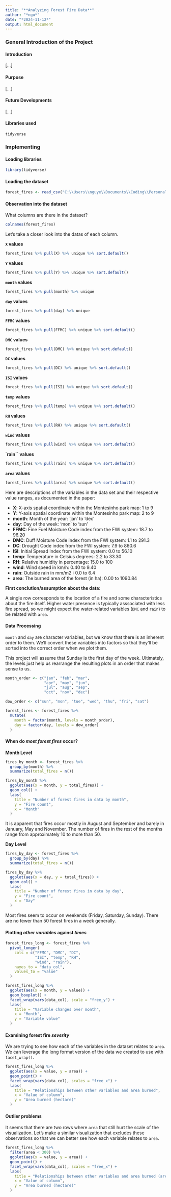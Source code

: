 ```yaml
---
title: "**Analyzing Forest Fire Data**"
author: "*ngu*"
date: "*2024-11-12*"
output: html_document
---
```


### **General Introduction of the Project**
#### Introduction
[...]

#### Purpose
[...]

#### Future Developments
[...]

#### Libraries used
`tidyverse`

### **Implementing**
#### Loading libraries
```r
library(tidyverse)
```

#### Loading the dataset
``` r
forest_fires <- read_csv("C:\\Users\\nguye\\Documents\\Coding\\Personal Projects\\R\\Analyzing Forest Fire Data\\forestfires.csv")
```

#### Observation into the dataset
What columns are there in the dataset?
``` r
colnames(forest_fires)
```

Let's take a closer look into the datas of each column.

**`X` values**
``` r
forest_fires %>% pull(X) %>% unique %>% sort.default()
```

**`Y` values**
``` r
forest_fires %>% pull(Y) %>% unique %>% sort.default()
```

**`month` values**
``` r
forest_fires %>% pull(month) %>% unique
```

**`day` values**
``` r
forest_fires %>% pull(day) %>% unique
```

**`FFMC` values**
``` r
forest_fires %>% pull(FFMC) %>% unique %>% sort.default()
```

**`DMC` values**
``` r
forest_fires %>% pull(DMC) %>% unique %>% sort.default()
```

**`DC` values**
``` r
forest_fires %>% pull(DC) %>% unique %>% sort.default()
```

**`ISI` values**
``` r
forest_fires %>% pull(ISI) %>% unique %>% sort.default()
```

**`temp` values**
``` r
forest_fires %>% pull(temp) %>% unique %>% sort.default()
```

**`RH` values**
``` r
forest_fires %>% pull(RH) %>% unique %>% sort.default()
```

**`wind` values**
``` r
forest_fires %>% pull(wind) %>% unique %>% sort.default()
```

**`rain`` values**
``` r
forest_fires %>% pull(rain) %>% unique %>% sort.default()
```

**`area` values**
``` r
forest_fires %>% pull(area) %>% unique %>% sort.default()
```

Here are descriptions of the variables in the data set and their respective value ranges, as documented in the paper:

* **X**: X-axis spatial coordinate within the Montesinho park map: 1 to 9 
* **Y**: Y-axis spatial coordinate within the Montesinho park map: 2 to 9 
* **month**: Month of the year: 'jan' to 'dec' 
* **day**: Day of the week: 'mon' to 'sun' 
* **FFMC**: Fine Fuel Moisture Code index from the FWI system: 18.7 to 96.20 
* **DMC**: Duff Moisture Code index from the FWI system: 1.1 to 291.3 
* **DC**: Drought Code index from the FWI system: 7.9 to 860.6 
* **ISI**: Initial Spread Index from the FWI system: 0.0 to 56.10 
* **temp**: Temperature in Celsius degrees: 2.2 to 33.30 
* **RH**: Relative humidity in percentage: 15.0 to 100 
* **wind**: Wind speed in km/h: 0.40 to 9.40 
* **rain**: Outside rain in mm/m2 : 0.0 to 6.4 
* **area**: The burned area of the forest (in ha): 0.00 to 1090.84

**First conclution/assumption about the data**:

A single row corresponds to the location of a fire and some characteristics about the fire itself. Higher water presence is typically asssociated with less fire spread, so we might expect the water-related variables (`DMC` and `rain`) to be related with `area`.

#### Data Processing
`month` and `day` are character variables, but we know that there is an inherent order to them. We'll convert these variables into factors so that they'll be sorted into the correct order when we plot them.

This project will assume that Sunday is the first day of the week. Ultimately, the levels just help us rearrange the resulting plots in an order that makes sense to us.

``` r
month_order <- c("jan", "feb", "mar",
                 "apr", "may", "jun",
                 "jul", "aug", "sep",
                 "oct", "nov", "dec")

dow_order <- c("sun", "mon", "tue", "wed", "thu", "fri", "sat")

forest_fires <- forest_fires %>% 
  mutate(
    month = factor(month, levels = month_order),
    day = factor(day, levels = dow_order)
  )
```

#### When do *most forest fires* occur?
**Month Level**
``` r
fires_by_month <- forest_fires %>%
  group_by(month) %>%
  summarize(total_fires = n())

fires_by_month %>%
  ggplot(aes(x = month, y = total_fires)) +
  geom_col() + 
  labs(
    title = "Number of forest fires in data by month",
    y = "Fire count",
    x = "Month"
  )
```

It is apparent that fires occur mostly in August and September and barely in January, May and November. The number of fires in the rest of the months range from approximately 10 to more than 50.

**Day Level**
``` r
fires_by_day <- forest_fires %>%
  group_by(day) %>%
  summarize(total_fires = n())

fires_by_day %>%
  ggplot(aes(x = day, y = total_fires)) +
  geom_col() + 
  labs(
    title = "Number of forest fires in data by day",
    y = "Fire count",
    x = "Day"
  )
```

Most fires seem to occur on weekends (Friday, Saturday, Sunday). There are no fewer than 50 forest fires in a week generally.

#### Plotting *other variables* against *times*

``` r
forest_fires_long <- forest_fires %>% 
  pivot_longer(
    cols = c("FFMC", "DMC", "DC", 
             "ISI", "temp", "RH", 
             "wind", "rain"),
    names_to = "data_col",
    values_to = "value"
  )

forest_fires_long %>% 
  ggplot(aes(x = month, y = value)) +
  geom_boxplot() +
  facet_wrap(vars(data_col), scale = "free_y") +
  labs(
    title = "Variable changes over month",
    x = "Month",
    y = "Variable value"
  )
```

#### Examining forest fire *severity*

We are trying to see how each of the variables in the dataset relates to `area`. We can leverage the long format version of the data we created to use with `facet_wrap()`.
``` r
forest_fires_long %>% 
  ggplot(aes(x = value, y = area)) +
  geom_point() +
  facet_wrap(vars(data_col), scales = "free_x") +
  labs(
    title = "Relationships between other variables and area burned",
    x = "Value of column",
    y = "Area burned (hectare)"
  )
```

#### Outlier problems
It seems that there are two rows where `area` that still hurt the scale of the visualization. Let's make a similar visualization that excludes these observations so that we can better see how each variable relates to `area`.
``` r
forest_fires_long %>% 
  filter(area < 300) %>% 
  ggplot(aes(x = value, y = area)) +
  geom_point() +
  facet_wrap(vars(data_col), scales = "free_x") +
  labs(
    title = "Relationships between other variables and area burned (area < 300)",
    x = "Value of column",
    y = "Area burned (hectare)"
  )
```